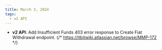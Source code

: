 ```yaml
---
title: March 3, 2024
tags:
  - v2 API
---
```


- **v2 API**: Add Insufficient Funds 403 error response to Create Fiat Withdrawal endpoint. {/* https://itbitwiki.atlassian.net/browse/MMP-172 */}
